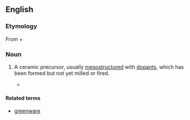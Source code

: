 ==English==

===Etymology===
From {{term|green||lang=en|undried, raw}} + {{term|body||lang=en|physical object}}

===Noun===
{{en-noun|greenbodies}}

# {{ceramics|nanotechnology}} A ceramic precursor, usually [[mesostructured]] with [[dopant]]s, which has been formed but not yet milled or fired.
#*{{quote-book
|year=2004
|author=James A. Schwarz, Cristian I. Contescu, Karol Putyera
|title=Dekker Encyclopedia of Nanoscience and Nanotechnology
|isbn=0824750489
|url=http://books.google.com/books?id=3PBv7pTesJQC
|page=1127
|passage=For metal dopants, the surfactant can be removed by calcining the '''greenbody''', resulting in an anchored metal silicate. }}

====Related terms====
*[[greenware]]